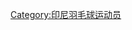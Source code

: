 {{Catnav|頁面分類|人物|職業|各职业印尼人|印尼运动员|印尼羽毛球运动员}}
{{Catnav|頁面分類|人物|各國人物|各国运动员|印尼运动员|印尼羽毛球运动员}}
{{Catnav|頁面分類|人物|各職業人物|运动员|羽毛球運動員|印尼羽毛球运动员}}
{{Catnav|頁面分類|...|球類運動|羽毛球|羽毛球運動員|印尼羽毛球运动员}}

[[Category:印尼羽毛球运动员|Category:印尼羽毛球运动员]]